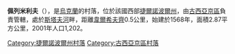 {{coord|49|15|26|N|25|55|33|E|scale:30000|display=title}}

'''佩列米利夫'''（{{lang-uk|Перемилів}}），是[[烏克蘭|烏克蘭]]的村落，位於該國西部[[捷爾諾波爾州|捷爾諾波爾州]]，由[[古西亞京區|古西亞京區]]負責管轄，處於[[斯塔夫河|斯塔夫河]]畔，距離[[韋爾希夫齊_(古西亞京區)|韋爾希夫齊]]0.5公里，始建於1568年，面積2.87平方公里，2001年人口1,202。

{{DEFAULTSORT:Перемилів}}
[[Category:捷爾諾波爾州村落|Category:捷爾諾波爾州村落]]
[[Category:古西亞京區村落|Category:古西亞京區村落]]


{{Ternopil-geo-stub}}